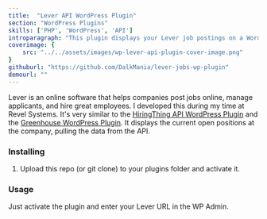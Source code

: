 ```yaml
---
title:  "Lever API WordPress Plugin"
section: "WordPress Plugins"
skills: ['PHP', 'WordPress', 'API']
introparagraph: "This plugin displays your Lever job postings on a WordPress website."
coverimage: {
    src: "../../assets/images/wp-lever-api-plugin-cover-image.png"
}
githuburl: "https://github.com/DalkMania/lever-jobs-wp-plugin"
demourl: ""
---
```


Lever is an online software that helps companies post jobs online, manage applicants, and hire great employees. I developed this during my time at Revel Systems. It's very similar to the [HiringThing API WordPress Plugin](/portfolio/wordpress-plugins/hiringthing-api-wordpress-plugin) and the [Greenhouse WordPress Plugin](/portfolio/wordpress-plugins/greenhouse-wordpress-plugin). It displays the current open positions at the company, pulling the data from the API.

### Installing

1. Upload this repo (or git clone) to your plugins folder and activate it.

### Usage

Just activate the plugin and enter your Lever URL in the WP Admin.
